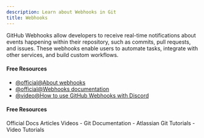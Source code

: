```yaml
---
description: Learn about Webhooks in Git
title: Webhooks
---
```


GitHub Webhooks allow developers to receive real-time notifications about events happening within their repository, such as commits, pull requests, and issues. These webhooks enable users to automate tasks, integrate with other services, and build custom workflows.

#### Free Resources

- [@official@About webhooks](https://docs.github.com/en/webhooks/about-webhooks)
- [@official@Webhooks documentation](https://docs.github.com/en/webhooks)
- [@video@How to use GitHub Webhooks with Discord](https://www.youtube.com/watch?v=-gyEHj0CVx0&)

#### Free Resources

<Tabs defaultValue="official">
<TabsList>
<TabsTrigger value="official">Official Docs</TabsTrigger>
<TabsTrigger value="article">Articles</TabsTrigger>
<TabsTrigger value="video">Videos</TabsTrigger>
</TabsList>

<TabsContent value="official">
- <Link href="https://git-scm.com/docs">Git Documentation</Link>
</TabsContent>
<TabsContent value="article">
- <Link href="https://www.atlassian.com/git/tutorials">Atlassian Git Tutorials</Link>
</TabsContent>
<TabsContent value="video">
- <Link href="https://www.youtube.com/results?search_query=git+webhooks+tutorial">Video Tutorials</Link>
</TabsContent>
</Tabs>
